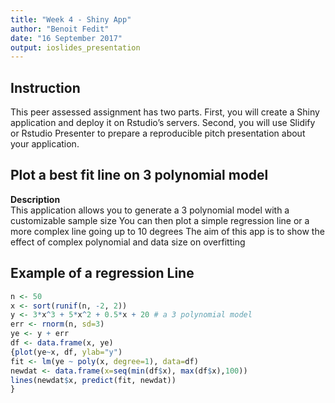 ---
title: "Week 4 - Shiny App"
author: "Benoit Fedit"
date: "16 September 2017"
output: ioslides_presentation
---



## Instruction

This peer assessed assignment has two parts. First, you will create a Shiny application and deploy it on Rstudio's servers. Second, you will use Slidify or Rstudio Presenter to prepare a reproducible pitch presentation about your application.



## Plot a best fit line on 3 polynomial model
**Description**   
This application allows you to generate a 3 polynomial model with a customizable sample size 
You can then plot a simple regression line or a more complex line going up to 10 degrees
The aim of this app is to show the effect of complex polynomial and data size on overfitting 


## Example of a regression Line
```{r ,echo=TRUE}
n <- 50
x <- sort(runif(n, -2, 2))
y <- 3*x^3 + 5*x^2 + 0.5*x + 20 # a 3 polynomial model
err <- rnorm(n, sd=3)
ye <- y + err
df <- data.frame(x, ye)
{plot(ye~x, df, ylab="y")
fit <- lm(ye ~ poly(x, degree=1), data=df)
newdat <- data.frame(x=seq(min(df$x), max(df$x),100))
lines(newdat$x, predict(fit, newdat))
}

```

